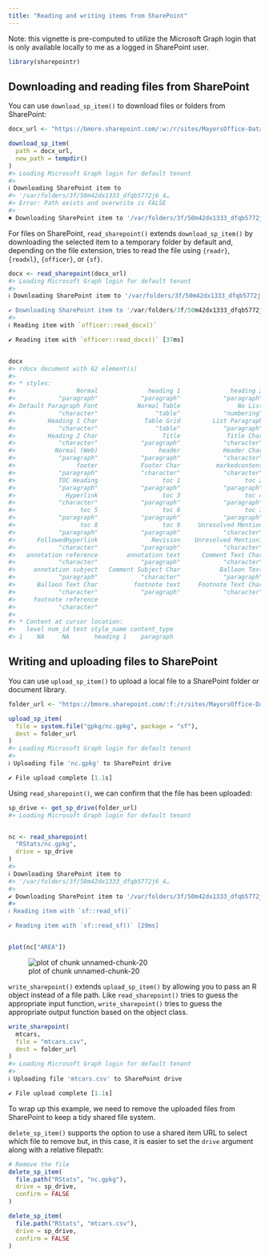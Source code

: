 ```yaml
---
title: "Reading and writing items from SharePoint"
---
```




Note: this vignette is pre-computed to utilize the Microsoft Graph login that is only available locally to me as a logged in SharePoint user.


``` r
library(sharepointr)
```

## Downloading and reading files from SharePoint

You can use `download_sp_item()` to download files or folders from SharePoint:


``` r
docx_url <- "https://bmore.sharepoint.com/:w:/r/sites/MayorsOffice-DataGovernance/Policy%20Documents/Data%20Classification%20Standard.docx?d=w54a9ae7eaa894e94b6d6d14516f3aaa4&csf=1&web=1&e=ee7ZSX"

download_sp_item(
  path = docx_url,
  new_path = tempdir()
)
#> Loading Microsoft Graph login for default tenant
#> ℹ Downloading SharePoint item to
#> '/var/folders/3f/50m42dx1333_dfqb5772j6_4…
#> Error: Path exists and overwrite is FALSE
#> ✖ Downloading SharePoint item to '/var/folders/3f/50m42dx1333_dfqb5772j6_4…
```

For files on SharePoint, `read_sharepoint()` extends `download_sp_item()` by downloading the selected item to a temporary folder by default and, depending on the file extension, tries to read the file using `{readr}`, `{readxl}`, `{officer}`, or `{sf}`.


``` r
docx <- read_sharepoint(docx_url)
#> Loading Microsoft Graph login for default tenant
#> ℹ Downloading SharePoint item to '/var/folders/3f/50m42dx1333_dfqb5772j6_4…✔ Downloading SharePoint item to '/var/folders/3f/50m42dx1333_dfqb5772j6_4…
#> ℹ Reading item with `officer::read_docx()`✔ Reading item with `officer::read_docx()` [37ms]
```

``` r

docx
#> rdocx document with 62 element(s)
#> 
#> * styles:
#>                 Normal              heading 1              heading 2 
#>            "paragraph"            "paragraph"            "paragraph" 
#> Default Paragraph Font           Normal Table                No List 
#>            "character"                "table"            "numbering" 
#>         Heading 1 Char             Table Grid         List Paragraph 
#>            "character"                "table"            "paragraph" 
#>         Heading 2 Char                  Title             Title Char 
#>            "character"            "paragraph"            "character" 
#>           Normal (Web)                 header            Header Char 
#>            "paragraph"            "paragraph"            "character" 
#>                 footer            Footer Char          markedcontent 
#>            "paragraph"            "character"            "character" 
#>            TOC Heading                  toc 1                  toc 2 
#>            "paragraph"            "paragraph"            "paragraph" 
#>              Hyperlink                  toc 3                  toc 4 
#>            "character"            "paragraph"            "paragraph" 
#>                  toc 5                  toc 6                  toc 7 
#>            "paragraph"            "paragraph"            "paragraph" 
#>                  toc 8                  toc 9     Unresolved Mention 
#>            "paragraph"            "paragraph"            "character" 
#>      FollowedHyperlink               Revision    Unresolved Mention1 
#>            "character"            "paragraph"            "character" 
#>   annotation reference        annotation text      Comment Text Char 
#>            "character"            "paragraph"            "character" 
#>     annotation subject   Comment Subject Char           Balloon Text 
#>            "paragraph"            "character"            "paragraph" 
#>      Balloon Text Char          footnote text     Footnote Text Char 
#>            "character"            "paragraph"            "character" 
#>     footnote reference 
#>            "character" 
#> 
#> * Content at cursor location:
#>   level num_id text style_name content_type
#> 1    NA     NA       heading 1    paragraph
```

## Writing and uploading files to SharePoint

You can use `upload_sp_item()` to upload a local file to a SharePoint folder or document library.


``` r
folder_url <- "https://bmore.sharepoint.com/:f:/r/sites/MayorsOffice-DataGovernance/Shared%20Documents/RStats?csf=1&web=1&e=S1XxVU"

upload_sp_item(
  file = system.file("gpkg/nc.gpkg", package = "sf"),
  dest = folder_url
)
#> Loading Microsoft Graph login for default tenant
#> ℹ Uploading file 'nc.gpkg' to SharePoint drive✔ File upload complete [1.1s]                 
```

Using `read_sharepoint()`, we can confirm that the file has been uploaded:


``` r
sp_drive <- get_sp_drive(folder_url)
#> Loading Microsoft Graph login for default tenant
```

``` r

nc <- read_sharepoint(
  "RStats/nc.gpkg",
  drive = sp_drive
)
#> ℹ Downloading SharePoint item to
#> '/var/folders/3f/50m42dx1333_dfqb5772j6_4…
#> ✔ Downloading SharePoint item to '/var/folders/3f/50m42dx1333_dfqb5772j6_4…
#> ℹ Reading item with `sf::read_sf()`✔ Reading item with `sf::read_sf()` [29ms]
```

``` r

plot(nc["AREA"])
```

![plot of chunk unnamed-chunk-20](figure/unnamed-chunk-20-1.png)

`write_sharepoint()` extends `upload_sp_item()` by allowing you to pass an R object instead of a file path. Like `read_sharepoint()` tries to guess the appropriate input function, `write_sharepoint()` tries to guess the appropriate output function based on the object class.


``` r
write_sharepoint(
  mtcars,
  file = "mtcars.csv",
  dest = folder_url
)
#> Loading Microsoft Graph login for default tenant
#> ℹ Uploading file 'mtcars.csv' to SharePoint drive✔ File upload complete [1.1s]                    
```

To wrap up this example, we need to remove the uploaded files from SharePoint to keep a tidy shared file system.

`delete_sp_item()` supports the option to use a shared item URL to select which file to remove but, in this case, it is easier to set the `drive` argument along with a relative filepath:


``` r
# Remove the file
delete_sp_item(
  file.path("RStats", "nc.gpkg"),
  drive = sp_drive,
  confirm = FALSE
)

delete_sp_item(
  file.path("RStats", "mtcars.csv"),
  drive = sp_drive,
  confirm = FALSE
)
```

